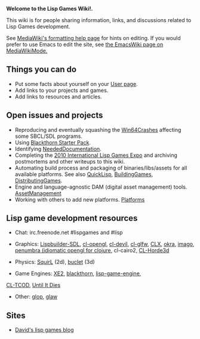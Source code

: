 '''Welcome to the Lisp Games Wiki!.'''

This wiki is for people sharing information, links, and discussions related to Lisp Games development.

See [http://www.mediawiki.org/wiki/Help:Formatting MediaWiki's formatting help page] for hints on editing.
If you would prefer to use Emacs to edit the site, see [http://www.emacswiki.org/emacs/MediaWikiMode the EmacsWiki page on MediaWikiMode.]

== Things you can do ==

* Put some facts about yourself on your [[Special:ActiveUsers|User page]].
* Add links to your projects and games.
* Add links to resources and articles.

== Open issues and projects == 

* Reproducing and eventually squashing the [[Win64Crashes]] affecting some SBCL/SDL programs.
* Using [http://code.google.com/p/blackthorn-engine/wiki/BlackthornStarterPack Blackthorn Starter Pack].
* Identifying [[NeededDocumentation]].
* Completing the [http://dto.github.com/notebook/2010expo.html 2010 International Lisp Games Expo] and archiving postmortems and other writeups to this wiki.
* Automating build process and packaging of binaries/libs/assets for all available platforms. See also [[QuickLisp]], [[BuildingGames]], [[DistributingGames]].
* Engine and language-agnostic DAM (digital asset management) tools. [[AssetManagement]]
* Working with others to add new platforms. [[Platforms]]

== Lisp game development resources ==

* Chat: irc.freenode.net #lispgames and #lisp

* Graphics: [[Lispbuilder-SDL]], [[cl-opengl]], [[cl-devil]], [[cl-glfw]], [[CLX]], [[okra]], [[imago]], [http://github.com/ztellman/penumbra penumbra (idiomatic opengl for clojure], cl-cairo2, [http://github.com/anwyn/cl-horde3d CL-Horde3d]

* Physics: [[SquirL]] (2d), [[buclet]] (3d)

* Game Engines: [[XE2]], [http://code.google.com/p/blackthorn-engine/ blackthorn], [http://code.google.com/p/lisp-game-engine/ lisp-game-engine], 
[http://bitbucket.org/eeeickythump/cl-tcod/ CL-TCOD], [[Until It Dies]]

* Other: [http://github.com/patzy/glop glop], [http://github.com/patzy/glaw glaw]

== Sites ==

* [http://lispgamesdev.blogspot.com/ David's lisp games blog]